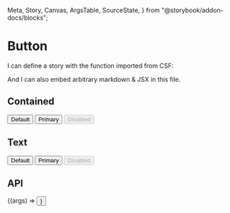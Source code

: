   Meta,
  Story,
  Canvas,
  ArgsTable,
  SourceState,
} from "@storybook/addon-docs/blocks";

<Meta title="Input/Button" component={Button} />

# Button

I can define a story with the function imported from CSF:

And I can also embed arbitrary markdown & JSX in this file.

## Contained

<Canvas isExpanded withSource={SourceState.OPEN}>
  <Story
    name="Contained"
    parameters={{
      viewMode: "docs",
    }}
  >
    <Button>Default</Button>
    <Button color="primary">Primary</Button>
    <Button disabled>Disabled</Button>
  </Story>
</Canvas>

## Text

<Canvas isExpanded withSource={SourceState.OPEN}>
  <Story
    name="Text"
    parameters={{
      viewMode: "docs",
    }}
  >
    <Button>Default</Button>
    <Button color="primary">Primary</Button>
    <Button disabled>Disabled</Button>
  </Story>
</Canvas>

## API

<Canvas withSource={SourceState.OPEN}>
  <Story name="API" args={{ children: "Default" }}>
    {(args) => <Button {...args} />}
  </Story>
</Canvas>

<ArgsTable of={Button} story="API" />
